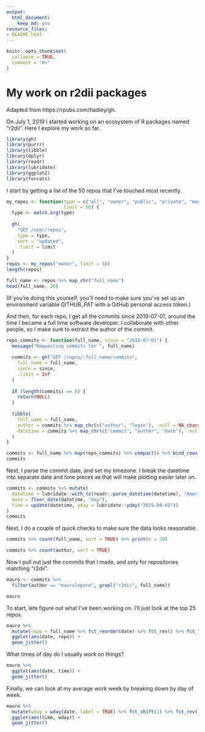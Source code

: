 ```yaml
---
output:
  html_document:
    keep_md: yes
resource_files:
- README.html
---
```


<!-- README.md is generated from README.Rmd. Please edit that file -->

```r
knitr::opts_chunk$set(
  collapse = TRUE,
  comment = "#>"
)
```

# My work on r2dii packages

Adapted from https://rpubs.com/hadley/gh.

On July 1, 2019 I started working on an ecosystem of R packages named "r2dii". Here I explore my work so far.

```r
library(gh)
library(purrr)
library(tibble)
library(dplyr)
library(readr)
library(lubridate)
library(ggplot2)
library(forcats)
```

I start by getting a list of the 50 repos that I’ve touched most recently.

```r
my_repos <- function(type = c("all", "owner", "public", "private", "member"), 
                     limit = 50) {
  type <- match.arg(type)
  
  gh(
    "GET /user/repos",
    type = type, 
    sort = "updated",
    .limit = limit
  )
}
repos <- my_repos("owner", limit = 50)
length(repos)

full_name <- repos %>% map_chr("full_name")
head(full_name, 20)
```

(If you’re doing this yourself, you’ll need to make sure you’ve set up an environment variable GITHUB_PAT with a GitHub personal access token.)

And then, for each repo, I get all the commits since 2019-07-01, around the time I became a full time software developer. I collaborate with other people, so I make sure to extract the author of the commit.

```r
repo_commits <- function(full_name, since = "2019-07-01") {
  message("Requesting commits for ", full_name)
  
  commits <- gh("GET /repos/:full_name/commits", 
    full_name = full_name, 
    since = since,
    .limit = Inf
  )
  
  if (length(commits) == 0) {
    return(NULL)
  }
  
  tibble(
    full_name = full_name,
    author = commits %>% map_chr(c("author", "login"), .null = NA_character_),
    datetime = commits %>% map_chr(c("commit", "author", "date"), .null = NA_character_)
  )
}

commits <- full_name %>% map(repo_commits) %>% compact() %>% bind_rows()
commits
```

Next, I parse the commit date, and set my timezone. I break the datetime into separate date and time pieces as that will make plotting easier later on.

```r
commits <- commits %>% mutate(
  datetime = lubridate::with_tz(readr::parse_datetime(datetime), "America/Chicago"),
  date = floor_date(datetime, "day"),
  time = update(datetime, yday = lubridate::yday("2019-08-01"))
)
commits
```

Next, I do a couple of quick checks to make sure the data looks reasonable.

```r
commits %>% count(full_name, sort = TRUE) %>% print(n = 20)

commits %>% count(author, sort = TRUE)
```

Now I pull out just the commits that I made, and only for repositories matching "r2dii".

```r
mauro <- commits %>% 
  filter(author == "maurolepore", grepl("r2dii", full_name))

mauro
```

To start, lets figure out what I’ve been working on. I’ll just look at the top 25 repos.

```r
mauro %>% 
  mutate(repo = full_name %>% fct_reorder(date) %>% fct_rev() %>% fct_lump(25)) %>% 
  ggplot(aes(date, repo)) + 
  geom_jitter()
```

What times of day do I usually work on things?

```r
mauro %>% 
  ggplot(aes(date, time)) + 
  geom_jitter()
```

Finally, we can look at my average work week by breaking down by day of week.

```r
mauro %>% 
  mutate(wday = wday(date, label = TRUE) %>% fct_shift(1) %>% fct_rev()) %>% 
  ggplot(aes(time, wday)) + 
  geom_jitter()
```


